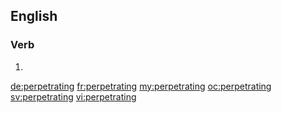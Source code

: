 ==English==

===Verb===
{{head|en}}

# {{present participle of|perpetrate|lang=en}}

[[de:perpetrating]]
[[fr:perpetrating]]
[[my:perpetrating]]
[[oc:perpetrating]]
[[sv:perpetrating]]
[[vi:perpetrating]]